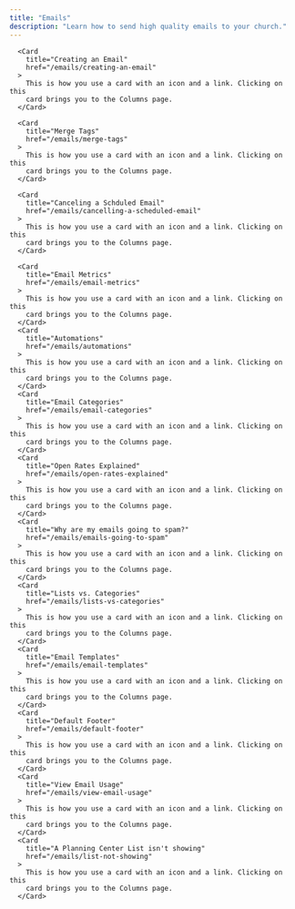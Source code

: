 ```yaml
---
title: "Emails"
description: "Learn how to send high quality emails to your church."
---
```


<div className="w-full max-w-5xl mx-auto ">
  <div className="grid grid-cols-1 gap-4 md:grid-cols-2 ">

      <Card
        title="Creating an Email"
        href="/emails/creating-an-email"
      >
        This is how you use a card with an icon and a link. Clicking on this
        card brings you to the Columns page.
      </Card>

      <Card
        title="Merge Tags"
        href="/emails/merge-tags"
      >
        This is how you use a card with an icon and a link. Clicking on this
        card brings you to the Columns page.
      </Card>

      <Card
        title="Canceling a Schduled Email"
        href="/emails/cancelling-a-scheduled-email"
      >
        This is how you use a card with an icon and a link. Clicking on this
        card brings you to the Columns page.
      </Card>

      <Card
        title="Email Metrics"
        href="/emails/email-metrics"
      >
        This is how you use a card with an icon and a link. Clicking on this
        card brings you to the Columns page.
      </Card>
      <Card
        title="Automations"
        href="/emails/automations"
      >
        This is how you use a card with an icon and a link. Clicking on this
        card brings you to the Columns page.
      </Card>
      <Card
        title="Email Categories"
        href="/emails/email-categories"
      >
        This is how you use a card with an icon and a link. Clicking on this
        card brings you to the Columns page.
      </Card>
      <Card
        title="Open Rates Explained"
        href="/emails/open-rates-explained"
      >
        This is how you use a card with an icon and a link. Clicking on this
        card brings you to the Columns page.
      </Card>
      <Card
        title="Why are my emails going to spam?"
        href="/emails/emails-going-to-spam"
      >
        This is how you use a card with an icon and a link. Clicking on this
        card brings you to the Columns page.
      </Card>
      <Card
        title="Lists vs. Categories"
        href="/emails/lists-vs-categories"
      >
        This is how you use a card with an icon and a link. Clicking on this
        card brings you to the Columns page.
      </Card>
      <Card
        title="Email Templates"
        href="/emails/email-templates"
      >
        This is how you use a card with an icon and a link. Clicking on this
        card brings you to the Columns page.
      </Card>
      <Card
        title="Default Footer"
        href="/emails/default-footer"
      >
        This is how you use a card with an icon and a link. Clicking on this
        card brings you to the Columns page.
      </Card>
      <Card
        title="View Email Usage"
        href="/emails/view-email-usage"
      >
        This is how you use a card with an icon and a link. Clicking on this
        card brings you to the Columns page.
      </Card>
      <Card
        title="A Planning Center List isn't showing"
        href="/emails/list-not-showing"
      >
        This is how you use a card with an icon and a link. Clicking on this
        card brings you to the Columns page.
      </Card>

  </div>
  <CTA />
</div>
